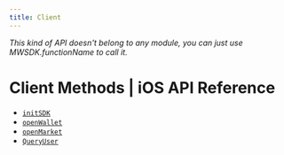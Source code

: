```yaml
---
title: Client
---
```

*This kind of API doesn't belong to any module, you can just use MWSDK.functionName to call it.*

# Client Methods | iOS API Reference
- [`initSDK`](/api-reference/ios/client/initSDK)
- [`openWallet`](/api-reference/ios/client/openWallet)
- [`openMarket`](/api-reference/ios/authentication/openMarket)
- [`QueryUser`](/api-reference/ios/authentication/QueryUser)
